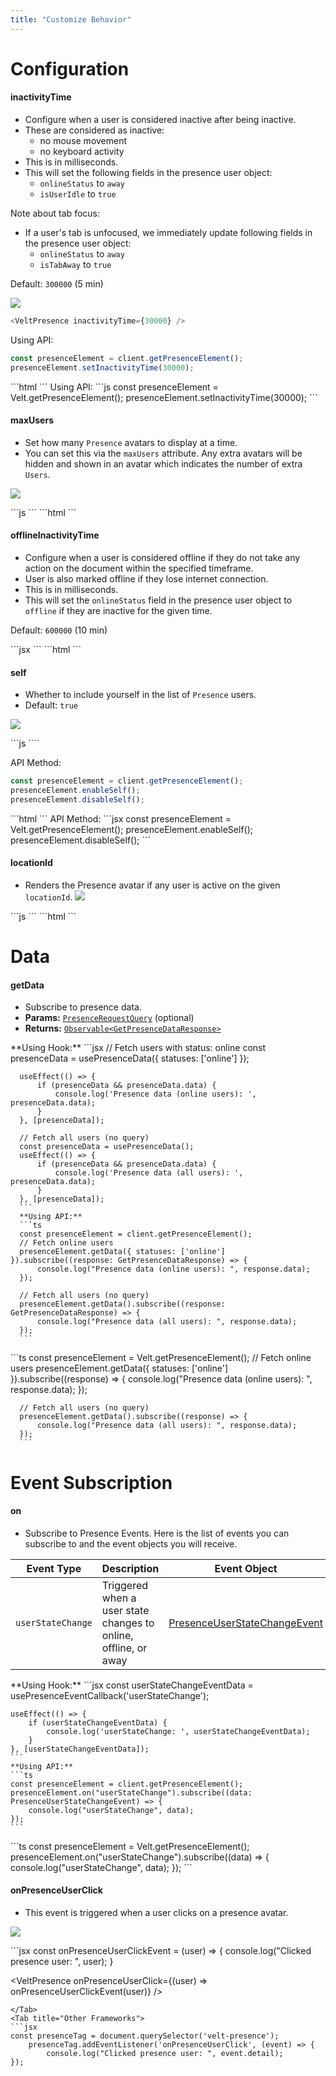 ```yaml
---
title: "Customize Behavior"
---
```

# Configuration

#### inactivityTime
- Configure when a user is considered inactive after being inactive.
- These are considered as inactive:
  - no mouse movement
  - no keyboard activity
- This is in milliseconds.
- This will set the following fields in the presence user object:
  - `onlineStatus` to `away`
  - `isUserIdle` to `true`

Note about tab focus:
- If a user's tab is unfocused, we immediately update following fields in the presence user object:
  - `onlineStatus` to `away`
  - `isTabAway` to `true`

Default: `300000` (5 min)

![](/images/presence/inactivity.png)

<Tabs>
  <Tab title="React / Next.js">

```js
<VeltPresence inactivityTime={30000} />
```
Using API:
```js
const presenceElement = client.getPresenceElement();
presenceElement.setInactivityTime(30000);
```
</Tab>
<Tab title="Other Frameworks">
```html
<velt-presence inactivity-time="30000"></velt-presence>
```
Using API:
```js
const presenceElement = Velt.getPresenceElement();
presenceElement.setInactivityTime(30000);
```
</Tab>
</Tabs>


#### maxUsers

- Set how many `Presence` avatars to display at a time.
- You can set this via the `maxUsers` attribute. Any extra avatars will be hidden and shown in an avatar which indicates the number of extra `Users`.

![](/images/presence/Presence_Max_Users.png)

<Tabs>
  <Tab title="React / Next.js">
```js
<VeltPresence maxUsers={3} />
```
</Tab>
<Tab title="Other Frameworks">
```html
<velt-presence max-users="3"></velt-presence>
```
</Tab>
</Tabs>


#### offlineInactivityTime
- Configure when a user is considered offline if they do not take any action on the document within the specified timeframe.
- User is also marked offline if they lose internet connection.
- This is in milliseconds.
- This will set the `onlineStatus` field in the presence user object to `offline` if they are inactive for the given time.

Default: `600000` (10 min)

<Tabs>
<Tab title="React / Next.js">
```jsx
<VeltPresence offlineInactivityTime={600000} />
```
</Tab>
<Tab title="Other Frameworks">
```html
<velt-presence offline-inactivity-time="600000"></velt-presence>
```
</Tab>
</Tabs>


#### self
- Whether to include yourself in the list of `Presence` users.
- Default: `true`

![](/images/presence/self.png)

<Tabs>
  <Tab title="React / Next.js">
```js
<VeltPresence self={false} />
````

API Method:
```jsx
const presenceElement = client.getPresenceElement();
presenceElement.enableSelf();
presenceElement.disableSelf();
```
</Tab>

<Tab title="Other Frameworks">
```html
<velt-presence self="false"></velt-presence>
```
API Method:
```jsx
const presenceElement = Velt.getPresenceElement();
presenceElement.enableSelf();
presenceElement.disableSelf();
```
</Tab>

</Tabs>

#### locationId
- Renders the Presence avatar if any user is active on the given `locationId`.
![](/images/presence/Location.png)

<Tabs>
  <Tab title="React / Next.js">
```js
<VeltPresence locationId={"YOUR_LOCATION_ID"} />
```
</Tab>
<Tab title="Other Frameworks">
```html
<velt-presence location-id="YOUR_LOCATION_ID"></velt-presence>
```
</Tab>

</Tabs>


# Data
#### getData
- Subscribe to presence data.
- **Params:** [`PresenceRequestQuery`](/api-reference/sdk/models/data-models#presencerequestquery) (optional)
- **Returns:** [`Observable<GetPresenceDataResponse>`](/api-reference/sdk/models/data-models#getpresencedataresponse)

<Tabs>
  <Tab title="React / Next.js">
      **Using Hook:**
      ```jsx
      // Fetch users with status: online
      const presenceData = usePresenceData({ statuses: ['online'] });
      
      useEffect(() => {
          if (presenceData && presenceData.data) {
              console.log('Presence data (online users): ', presenceData.data);
          }
      }, [presenceData]);

      // Fetch all users (no query)
      const presenceData = usePresenceData();
      useEffect(() => {
          if (presenceData && presenceData.data) {
              console.log('Presence data (all users): ', presenceData.data);
          }
      }, [presenceData]);
      ```
      **Using API:**
      ```ts
      const presenceElement = client.getPresenceElement();
      // Fetch online users
      presenceElement.getData({ statuses: ['online'] }).subscribe((response: GetPresenceDataResponse) => {
          console.log("Presence data (online users): ", response.data);
      });

      // Fetch all users (no query)
      presenceElement.getData().subscribe((response: GetPresenceDataResponse) => {
          console.log("Presence data (all users): ", response.data);
      });
      ```
  </Tab>
  <Tab title="Other Frameworks">
      ```ts
      const presenceElement = Velt.getPresenceElement();
      // Fetch online users
      presenceElement.getData({ statuses: ['online'] }).subscribe((response) => {
          console.log("Presence data (online users): ", response.data);
      });

      // Fetch all users (no query)
      presenceElement.getData().subscribe((response) => {
          console.log("Presence data (all users): ", response.data);
      });
      ```
  </Tab>
</Tabs>


# Event Subscription
#### on

- Subscribe to Presence Events. Here is the list of events you can subscribe to and the event objects you will receive.

| Event Type | Description | Event Object |
|------------|-------------|--------------|
| `userStateChange` | Triggered when a user state changes to online, offline, or away | [PresenceUserStateChangeEvent](/api-reference/sdk/models/data-models#presenceuserstatechangeevent) |

<Tabs>
<Tab title="React / Next.js">
  **Using Hook:**
    ```jsx
    const userStateChangeEventData = usePresenceEventCallback('userStateChange');

    useEffect(() => {
        if (userStateChangeEventData) {
            console.log('userStateChange: ', userStateChangeEventData);
        }
    }, [userStateChangeEventData]);
    ```
    **Using API:**
    ```ts
    const presenceElement = client.getPresenceElement();
    presenceElement.on("userStateChange").subscribe((data: PresenceUserStateChangeEvent) => {
        console.log("userStateChange", data);
    });
    ```
</Tab>
<Tab title="Other Frameworks">
    ```ts
    const presenceElement = Velt.getPresenceElement();
    presenceElement.on("userStateChange").subscribe((data) => {
        console.log("userStateChange", data);
    });
    ```
</Tab>
</Tabs>

#### onPresenceUserClick
- This event is triggered when a user clicks on a presence avatar.

![](/images/presence/onPresenceUserClick.png)

<Tabs>
  <Tab title="React / Next.js">
```jsx
const onPresenceUserClickEvent = (user) => {
  console.log("Clicked presence user: ", user);
}
	
<VeltPresence onPresenceUserClick={(user) => onPresenceUserClickEvent(user)} />
```
</Tab>
<Tab title="Other Frameworks">
```jsx
const presenceTag = document.querySelector('velt-presence');
	presenceTag.addEventListener('onPresenceUserClick', (event) => {
		console.log("Clicked presence user: ", event.detail);
});
```
</Tab>
</Tabs>

